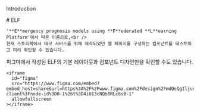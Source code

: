 
<Meta title="Introduction" />

<div className="container">
  <section>
    <p className="caption">Introduction</p>
    # ELF

    '**E**mergency prognosis models using **F**ederated **L**earning Platform'에서 따온 이름으로,<br />
    현재 스토리북에서 데모 서비스를 위해 제작되었던 웹 페이지를 구성하는 컴포넌트를 테스트하고 미리 확인할 수 있습니다.

  </section>
  <section>
    피그마에서 작성된 ELF의 기본 레이아웃과 컴포넌트 디자인만을 확인할 수도 있습니다.

    <iframe
      id="figma"
      src="https://www.figma.com/embed?embed_host=share&url=https%3A%2F%2Fwww.figma.com%2Fdesign%2FmdQeQgIljus7r88fcKaXEz%2Felf-client%3Fnode-id%3D0-1%26t%3D4iU13cNQb8RLc6sB-1"
      allowfullscreen
    ></iframe>

  </section>
</div>

<style>
  {`
.container {
  margin-bottom: 48px;
}

.caption {
  color: #507BE8;
}

section {
  width: 100%;
  display: flex;
  flex-direction: column;
  gap: 20px;
}

section:not(:first-of-type) {
  border-top: 1px solid #DCE9FD;
  margin-top: 2rem;
  padding-top: 2rem;
}

img {
  object-fit: cover;
}

#figma {
  width: 100%;
  height: 520px;
  border: 1px solid rgba(0,0,0,0.1);
}
`}
</style>
